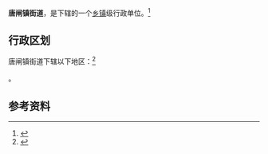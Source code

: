 {{中国乡级行政区|32/06/11/002/000}}

'''唐闸镇街道'''，是{{PRC admin/fullname|32/06/11/002/000|3}}下辖的一个[[乡镇|乡镇]]级行政单位。<ref>{{PRC admin/ref sgc|{{PRC admin/parent|32/06/11/002/000}}}}</ref>

== 行政区划 ==

唐闸镇街道下辖以下地区：<ref>{{PRC admin/ref sgc|32/06/11/002/000}}</ref>

{{PRC admin/children|32/06/11/002/000}}。

== 参考资料 ==

{{reflist}}

{{行政区划小作品}}
{{PRC admin/navcat|32/06/11/002/000}}